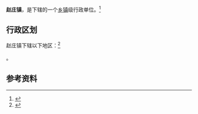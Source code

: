 {{中国乡级行政区|32/03/21/114/000}}

'''赵庄镇'''，是{{PRC admin/fullname|32/03/21/114/000|3}}下辖的一个[[乡镇|乡镇]]级行政单位。<ref>{{PRC admin/ref sgc|{{PRC admin/parent|32/03/21/114/000}}}}</ref>

== 行政区划 ==

赵庄镇下辖以下地区：<ref>{{PRC admin/ref sgc|32/03/21/114/000}}</ref>

{{PRC admin/children|32/03/21/114/000}}。

== 参考资料 ==

{{reflist}}

{{行政区划小作品}}
{{PRC admin/navcat|32/03/21/114/000}}